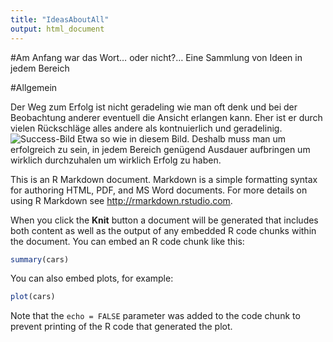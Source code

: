 ```yaml
---
title: "IdeasAboutAll"
output: html_document
---
```


#Am Anfang war das Wort... oder nicht?...
Eine Sammlung von Ideen in jedem Bereich

#Allgemein

Der Weg zum Erfolg ist nicht geradeling wie man oft denk und bei der Beobachtung anderer eventuell die Ansicht erlangen kann. Eher ist er durch vielen Rückschläge alles andere als kontnuierlich und geradelinig.
![Success-Bild][1]
Etwa so wie in diesem Bild.
Deshalb muss man um erfolgreich zu sein, in jedem Bereich genügend Ausdauer aufbringen um wirklich durchzuhalen um wirklich Erfolg zu haben.



[1]: /Users/user/AllGitHub/ProgrammingKnowledge/Img/Sussess.jpg



This is an R Markdown document. Markdown is a simple formatting syntax for authoring HTML, PDF, and MS Word documents. For more details on using R Markdown see <http://rmarkdown.rstudio.com>.

When you click the **Knit** button a document will be generated that includes both content as well as the output of any embedded R code chunks within the document. You can embed an R code chunk like this:

```r
summary(cars)
```

You can also embed plots, for example:

```r
plot(cars)
```

Note that the `echo = FALSE` parameter was added to the code chunk to prevent printing of the R code that generated the plot.
